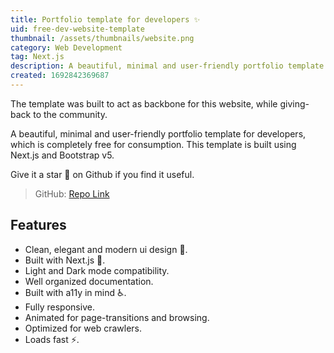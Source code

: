```yaml
---
title: Portfolio template for developers ✨
uid: free-dev-website-template
thumbnail: /assets/thumbnails/website.png
category: Web Development
tag: Next.js
description: A beautiful, minimal and user-friendly portfolio template for Developers which is completely free and open for consumption and contribution.
created: 1692842369687
---
```


The template was built to act as backbone for this website, while giving-back to the community.

A beautiful, minimal and user-friendly portfolio template for developers, which is completely free for consumption. This template is built using Next.js and Bootstrap v5.

Give it a star 🌟 on Github if you find it useful.

> GitHub: [Repo Link](https://github.com/msanvarov/personal-portfolio)

## Features

- Clean, elegant and modern ui design 💄.
- Built with Next.js 🔨.
- Light and Dark mode compatibility.
- Well organized documentation.
- Built with a11y in mind ♿.
- Fully responsive.
- Animated for page-transitions and browsing.
- Optimized for web crawlers.
- Loads fast ⚡.
